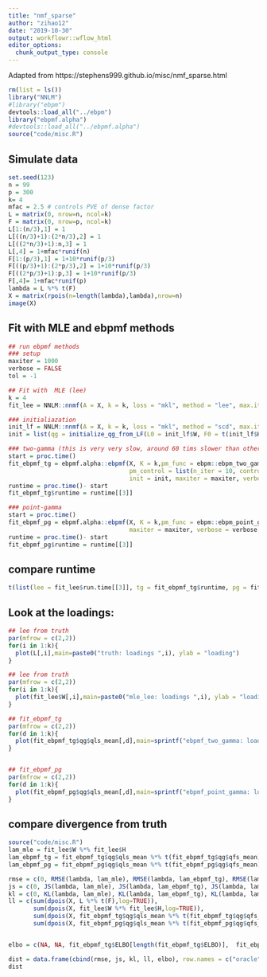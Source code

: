 ```yaml
---
title: "nmf_sparse"
author: "zihao12"
date: "2019-10-30"
output: workflowr::wflow_html
editor_options:
  chunk_output_type: console
---
```


Adapted from https://stephens999.github.io/misc/nmf_sparse.html



```r
rm(list = ls())
library("NNLM")
#library("ebpm")
devtools::load_all("../ebpm")
library("ebpmf.alpha")
#devtools::load_all("../ebpmf.alpha")
source("code/misc.R")
```

## Simulate data
```r
set.seed(123)
n = 99
p = 300
k= 4
mfac = 2.5 # controls PVE of dense factor
L = matrix(0, nrow=n, ncol=k)
F = matrix(0, nrow=p, ncol=k)
L[1:(n/3),1] = 1
L[((n/3)+1):(2*n/3),2] = 1
L[((2*n/3)+1):n,3] = 1
L[,4] = 1+mfac*runif(n)
F[1:(p/3),1] = 1+10*runif(p/3)
F[((p/3)+1):(2*p/3),2] = 1+10*runif(p/3)
F[((2*p/3)+1):p,3] = 1+10*runif(p/3)
F[,4]= 1+mfac*runif(p)
lambda = L %*% t(F)
X = matrix(rpois(n=length(lambda),lambda),nrow=n)
image(X)
```

## Fit with  MLE and ebpmf methods
```r
## run ebpmf methods
### setup
maxiter = 1000
verbose = FALSE
tol = -1

## Fit with  MLE (lee) 
k = 4
fit_lee = NNLM::nnmf(A = X, k = k, loss = "mkl", method = "lee", max.iter = maxiter, verbose = FALSE)

### initialiazation
init_lf = NNLM::nnmf(A = X, k = k, loss = "mkl", method = "scd", max.iter = 20, verbose = FALSE)
init = list(qg = initialize_qg_from_LF(L0 = init_lf$W, F0 = t(init_lf$H)))

### two-gamma (this is very very slow, around 60 tims slower than others)
start = proc.time()
fit_ebpmf_tg = ebpmf.alpha::ebpmf(X, K = k,pm_func = ebpm::ebpm_two_gamma_fast3, 
                                  pm_control = list(n_iter = 10, control = list(tol_in = 1e-2)),
                                  init = init, maxiter = maxiter, verbose = verbose, tol = tol)
runtime = proc.time()- start
fit_ebpmf_tg$runtime = runtime[[3]]

### point-gamma
start = proc.time()
fit_ebpmf_pg = ebpmf.alpha::ebpmf(X, K = k,pm_func = ebpm::ebpm_point_gamma, init = init,
                                  maxiter = maxiter, verbose = verbose, tol = tol)
runtime = proc.time()- start
fit_ebpmf_pg$runtime = runtime[[3]]
```

## compare runtime
```r
t(list(lee = fit_lee$run.time[[3]], tg = fit_ebpmf_tg$runtime, pg = fit_ebpmf_pg$runtime))
```

## Look at the loadings:
```r
## lee from truth
par(mfrow = c(2,2))
for(i in 1:k){
  plot(L[,i],main=paste0("truth: loadings ",i), ylab = "loading")
}

## lee from truth
par(mfrow = c(2,2))
for(i in 1:k){
  plot(fit_lee$W[,i],main=paste0("mle_lee: loadings ",i), ylab = "loading")
}

## fit_ebpmf_tg
par(mfrow = c(2,2))
for(d in 1:k){
  plot(fit_ebpmf_tg$qg$qls_mean[,d],main=sprintf("ebpmf_two_gamma: loadings %d", d), ylab = "loading")
}


## fit_ebpmf_pg
par(mfrow = c(2,2))
for(d in 1:k){
  plot(fit_ebpmf_pg$qg$qls_mean[,d],main=sprintf("ebpmf_point_gamma: loadings %d", d), ylab = "loading")
}
```


## compare divergence from truth
```r
source("code/misc.R")
lam_mle = fit_lee$W %*% fit_lee$H
lam_ebpmf_tg = fit_ebpmf_tg$qg$qls_mean %*% t(fit_ebpmf_tg$qg$qfs_mean)
lam_ebpmf_pg = fit_ebpmf_pg$qg$qls_mean %*% t(fit_ebpmf_pg$qg$qfs_mean)

rmse = c(0, RMSE(lambda, lam_mle), RMSE(lambda, lam_ebpmf_tg), RMSE(lambda, lam_ebpmf_pg))
js = c(0, JS(lambda, lam_mle), JS(lambda, lam_ebpmf_tg), JS(lambda, lam_ebpmf_pg))
kl = c(0, KL(lambda, lam_mle), KL(lambda, lam_ebpmf_tg), KL(lambda, lam_ebpmf_pg))
ll = c(sum(dpois(X, L %*% t(F),log=TRUE)),
       sum(dpois(X, fit_lee$W %*% fit_lee$H,log=TRUE)),
       sum(dpois(X, fit_ebpmf_tg$qg$qls_mean %*% t(fit_ebpmf_tg$qg$qfs_mean),log=TRUE)),
       sum(dpois(X, fit_ebpmf_pg$qg$qls_mean %*% t(fit_ebpmf_pg$qg$qfs_mean),log=TRUE)))


elbo = c(NA, NA, fit_ebpmf_tg$ELBO[length(fit_ebpmf_tg$ELBO)],  fit_ebpmf_pg$ELBO[length(fit_ebpmf_pg$ELBO)])

dist = data.frame(cbind(rmse, js, kl, ll, elbo), row.names = c("oracle","mle", "two-gamma" ,"point-gamma"))
dist
```

